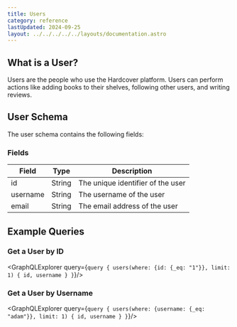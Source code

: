 ```yaml
---
title: Users
category: reference
lastUpdated: 2024-09-25
layout: ../../../../../layouts/documentation.astro
---
```



## What is a User?

Users are the people who use the Hardcover platform. Users can perform actions like adding books to their shelves, following other users, and writing reviews.

<LinkCard title="See Also: Me" href="../me" />

## User Schema

The user schema contains the following fields:

### Fields

<table>
    <thead>
    <tr>
        <th>Field</th>
        <th>Type</th>
        <th>Description</th>
    </tr>
    </thead>
    <tbody>
    <tr>
        <td>id</td>
        <td>String</td>
        <td>The unique identifier of the user</td>
    </tr>
    <tr>
        <td>username</td>
        <td>String</td>
        <td>The username of the user</td>
    </tr>
    <tr>
        <td>email</td>
        <td>String</td>
        <td>The email address of the user</td>
    </tr>
    </tbody>
</table>

## Example Queries

### Get a User by ID

<GraphQLExplorer query={`
query {
    users(where: {id: {_eq: "1"}}, limit: 1) {
        id,
        username
    }
}
`}/>

### Get a User by Username

<GraphQLExplorer query={`
query {
    users(where: {username: {_eq: "adam"}}, limit: 1) {
        id,
        username
    }
}
`}/>
